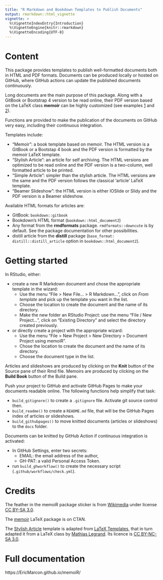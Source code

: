 ---
title: "R Markdown and Bookdown Templates to Publish Documents"
output: rmarkdown::html_vignette
vignette: >
  %\VignetteIndexEntry{Introduction}
  %\VignetteEngine{knitr::rmarkdown}
  %\VignetteEncoding{UTF-8}
---

# Content

This package provides templates to publish well-formatted documents both in HTML and PDF formats. 
Documents can be produced locally or hosted on GitHub, where GitHub actions can update the published documents continuously.

Long documents are the main purpose of this package.
Along with a GitBook or Bootstrap 4 version to be read online, their PDF version based on the LaTeX class **memoir** can be highly customized (see examples [1](https://ericmarcon.github.io/travailleR/travailleR.pdf) and [2](https://ericmarcon.github.io/MesuresBioDiv2/MesuresBD.pdf)).

Functions are provided to make the publication of the documents on GitHub very easy, including their continuous integration.

Templates include:

- "Memoir": a book template based on memoir. 
The HTML version is a GitBook or a Bootstap 4 book and the PDF version is formatted by the memoir LaTeX template.
- "Stylish Article": an article for self archiving. 
The HTML versions are optimized to be read online and the PDF version is a two-column, well formatted article to be printed.
- "Simple Article":  simpler than the stylish article. 
The HTML versions are the same and the PDF version follows the classical 'article' LaTeX template.
- "Beamer Slideshow": the HTML version is either IOSlide or Slidy and the PDF version is a Beamer slideshow.

Available HTML formats for articles are:

- GitBook: `bookdown::gitbook`
- Bookdown's HTML format (`bookdown::html_document2`)
- Any format from the **rmdformats** package. `rmdformats::downcute` is by default. See the package documentation for other possibilities.
- distill article from the **distill** package (`base_format: distill::distill_article` option in `bookdown::html_document2`).


# Getting started

In RStudio, either:

- create a new R Markdown document and chose the appropriate template in the wizard:
    - Use the menu "File > New File... > R Markdown...", click on _From template_ and pick up the template you want in the list.
    - Choose the location to create the document and the name of its directory.
    - Make the new folder an RStudio Project: use the menu "File / New Project...", click on "Existing Directory" and select the directory created previously.
    
- or directly create a project with the appropriate wizard:
    - Use the menu "File > New Project > New Directory > Document Project using memoiR".
    - Chose the location to create the document and the name of its directory.
    - Choose the document type in the list.

Articles and slideshows are produced by clicking on the **Knit** button of the Source pane of their Rmd file.
Memoirs are produced by clicking on the **Build Book** button of the Build pane.

Push your project to GitHub and activate GitHub Pages to make your documents readable online.
The following functions help simplify that task:

- `build_gitignore()` to create a `.gitignore` file. Activate git source control then.
- `build_readme()` to create a `README.md` file, that will be the GitHub Pages index of articles or slideshows.
- `build_githubpages()` to move knitted documents (articles or slideshows) to the `docs` folder.

Documents can be knitted by GitHub Action if continuous integration is activated:

- In GitHub Settings, enter two secrets:
    - EMAIL: the email address of the author,
    - GH-PAT: a valid Personal Access Token.
- run `build_ghworkflow()` to create the necessary script (`.github/workflows/check.yml`).

# Credits

The feather in the memoiR package sticker is from [Wikimedia](https://fr.wikipedia.org/wiki/Fichier:Plume.svg#/media/Fichier:Plume.svg) under license [CC BY-SA 3.0](https://creativecommons.org/licenses/by-sa/3.0/).

The [memoir](https://www.ctan.org/pkg/memoir) LaTeX package is on CTAN.

The [Stylish Article](https://ericmarcon.github.io/memoiR/gallery/stylish_article/bookdown_pdf_book/stylish_article.pdf) template is adapted from [LaTeX Templates](http://www.latextemplates.com/template/stylish-article), that in turn adapted it from a LaTeX class by [Mathias Legrand](https://www.mcgill.ca/mecheng/people/staff/mathias-legrand).
Its licence is [CC BY-NC-SA 3.0](https://creativecommons.org/licenses/by-nc-sa/3.0/).


# Full documentation

https://EricMarcon.github.io/memoiR/ 
